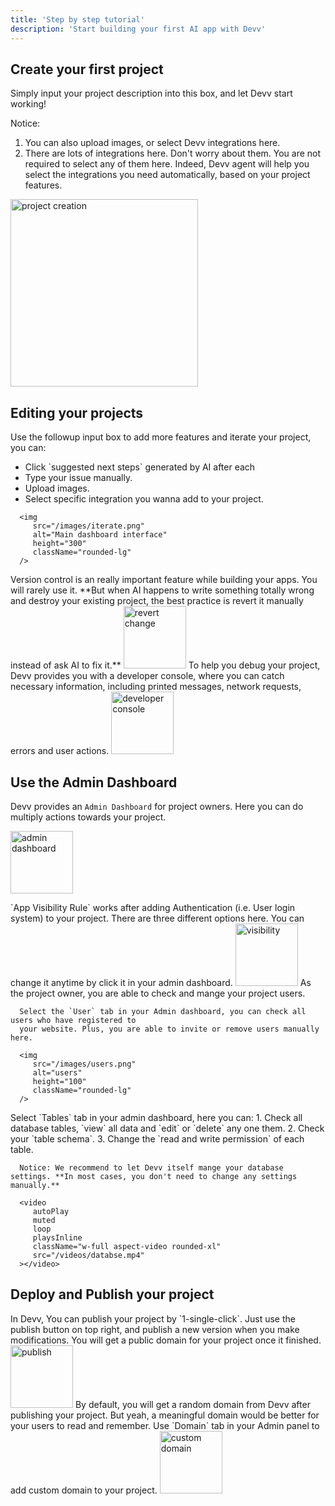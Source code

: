 ```yaml
---
title: 'Step by step tutorial'
description: 'Start building your first AI app with Devv'
---
```


## Create your first project

Simply input your project description into this box, and let Devv start working!

Notice:

1. You can also upload images, or select Devv integrations here.
2. There are lots of integrations here. Don't worry about them. You are not required to select any of them here. Indeed, Devv agent will help you select the integrations you need automatically, based on your project features.

<img
   src="/images/create-project.png"
   alt="project creation"
   height="300"
   className="rounded-lg"
/>

## Editing your projects

<AccordionGroup>
   <Accordion title="Add more features to your app">
      Use the followup input box to add more features and iterate your project,
      you can:
      <ul>
         <li> Click `suggested next steps` generated by AI after each</li>
         <li> Type your issue manually.</li>
         <li> Upload images.</li>
         <li> Select specific integration you wanna add to your project.</li>
      </ul>

      <img
         src="/images/iterate.png"
         alt="Main dashboard interface"
         height="300"
         className="rounded-lg"
      />

   </Accordion>
   <Accordion title="Revert a Change">
      Version control is an really important feature while building your apps.
      You will rarely use it. **But when AI happens to write something totally
      wrong and destroy your existing project, the best practice is revert it
      manually instead of ask AI to fix it.**
      <img
         src="/images/revert.gif"
         alt="revert change"
         height="100"
         className="rounded-lg"
      />
   </Accordion>
   <Accordion title="Devv Developer Console">
      To help you debug your project, Devv provides you with a developer console, where you can catch necessary information, including printed messages, network requests, errors and user actions.
      <img
         src="/images/console.gif"
         alt="developer console"
         height="100"
         className="rounded-lg"
      />
   </Accordion>
</AccordionGroup>

## Use the Admin Dashboard

Devv provides an `Admin Dashboard` for project owners. Here you can do multiply actions towards your project.

<img
   src="/images/admin.png"
   alt="admin dashboard"
   height="100"
   className="rounded-lg"
/>

<AccordionGroup>
   <Accordion title="Change App Visibility">
      `App Visibility Rule` works after adding Authentication (i.e. User login
      system) to your project. There are three different options here. You can
      change it anytime by click it in your admin dashboard.
      <img
         src="/images/visibility.png"
         alt="visibility"
         height="100"
         className="rounded-lg"
      />
   </Accordion>
   <Accordion title="User Management">
      As the project owner, you are able to check and mange your project users.

      Select the `User` tab in your Admin dashboard, you can check all users who have registered to
      your website. Plus, you are able to invite or remove users manually here.

      <img
         src="/images/users.png"
         alt="users"
         height="100"
         className="rounded-lg"
      />

   </Accordion>
   <Accordion title="Data Management">
      Select `Tables` tab in your admin dashboard, here you can:
      1. Check all database tables, `view` all data and `edit` or `delete` any one them.
      2. Check your `table schema`.
      3. Change the `read and write permission` of each table.

      Notice: We recommend to let Devv itself mange your database settings. **In most cases, you don't need to change any settings manually.**

      <video
         autoPlay
         muted
         loop
         playsInline
         className="w-full aspect-video rounded-xl"
         src="/videos/databse.mp4"
      ></video>

   </Accordion>
</AccordionGroup>

## Deploy and Publish your project

<AccordionGroup>
   <Accordion title="Publish your project">
      In Devv, You can publish your project by `1-single-click`. Just use the
      publish button on top right, and publish a new version when you make
      modifications. You will get a public domain for your project once it
      finished.
      <img
         src="/images/publish.png"
         alt="publish"
         height="100"
         className="rounded-lg"
      />
   </Accordion>
   <Accordion title="Add custom domain">
      By default, you will get a random domain from Devv after publishing your
      project. But yeah, a meaningful domain would be better for your users to
      read and remember. Use `Domain` tab in your Admin panel to add custom
      domain to your project.
      <img
         src="/images/custom-domain.png"
         alt="custom domain"
         height="100"
         className="rounded-lg"
      />
   </Accordion>
</AccordionGroup>
